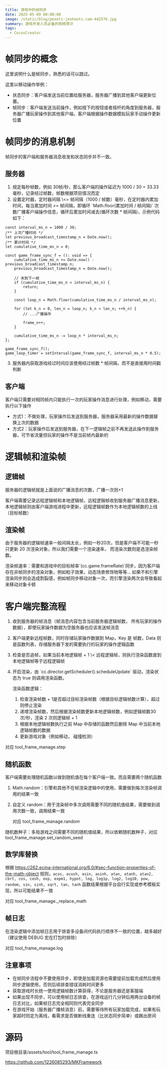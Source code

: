```yaml
---
title: 游戏中的帧同步
date: 2025-05-09 00:00:00
image: /static/blog/pexels-jeshoots.com-442576.jpg
summary: 游戏开发人员必备的网络常识
tags:
  - CocosCreator
---
```

# 帧同步的概念

这里说明什么是帧同步，熟悉的话可以跳过。

这里以移动操作举例：

- 状态同步：客户端发送当前位置给服务器，服务器广播到其他客户端更新位置。
- 帧同步：客户端发送当前操作，例如按下的按钮或者摇杆的角度到服务器，服务器广播玩家操作到其他客户端，客户端根据操作数据模拟玩家手动操作更新位置

# 帧同步的消息机制

帧同步的客户端和服务器消息收发和状态同步并不一致。

## 服务器

1. 规定每秒帧数，例如 30帧/秒，那么客户端的操作延迟为 1000 / 30 = 33.33 毫秒，记录经过帧数，帧数根据项目情况而定
2. 设置定时器，定时器间隔 \\<= 帧间隔（1000 / 帧数）毫秒，在定时器内累加时间，每当累加时间 >=  帧间隔，即循环 \`Math.floor(累加时间 / 帧间隔)\` 次数广播客户端操作信息，循环后累加时间减去(循环次数 \* 帧间隔)，示例代码如下：

```
const interval_ms_n = 1000 / 30;
/** 上次广播时间 */
let previous_broadcast_timestamp_n = Date.now();
/** 累计时间 */
let cumulative_time_ms_n = 0;

const game_frame_sync_f = (): void => {
	cumulative_time_ms_n += Date.now() - previous_broadcast_timestamp_n;
	previous_broadcast_timestamp_n = Date.now();

	// 未到下一帧
	if (cumulative_time_ms_n < interval_ms_n) {
		return;
	}

	const loop_n = Math.floor(cumulative_time_ms_n / interval_ms_n);

	for (let k_n = 0, len_n = loop_n; k_n < len_n; ++k_n) {
		// ...广播操作

		frame_n++;
	}

	cumulative_time_ms_n -= loop_n * interval_ms_n;
};

game_frame_sync_f();
game_loop_timer = setInterval(game_frame_sync_f, interval_ms_n * 0.5);
```

3. 服务器内获取游戏经过时间应该使用经过帧数 \* 帧间隔，而不是直接用时间戳判断

## 客户端

客户端只需要对相同帧内只能执行一次的玩家操作消息进行处理，例如移动，需要执行以下操作

- 方式1：不做处理，玩家操作后发送到服务器，服务器采用最新的操作数据替换上次的数据
- 方式2：玩家操作后发送到服务器，在下一逻辑帧之前不再发送此操作到服务器，可节省流量但玩家的操作不是当前帧内最新的

# 逻辑帧和渲染帧

## 逻辑帧

服务器的逻辑帧就是上面说的广播消息的次数，广播一次则+1

客户端需要记录远程逻辑帧和本地逻辑帧，远程逻辑帧收到服务器广播消息更新，本地逻辑帧则由客户端游戏进程中更新，远程逻辑帧数作为本地逻辑帧数的上线（目标帧数）

## 渲染帧

由于服务器的逻辑帧速率一般间隔太长，例如一秒20次，但是客户端不可能一秒只更新 20 次渲染对象，所以我们需要一个渲染速率， 而渲染次数则是选渲染帧数。

渲染帧速率：需要和游戏中的目标帧率\`(cc.game.frameRate)\`同步，因为客户端存在非帧同步的渲染对象，例如粒子效果，动态场景修饰物等等...  如果不和引擎渲染同步则会造成割裂感，例如帧同步移动对象一次，而引擎渲染两次会导致看起来移动对象卡顿

# 客户端完整流程

1. 收到服务器的帧消息（帧消息内容包含当前服务器逻辑帧数， 所有玩家的操作数据），即使玩家操作数据为空服务器也应该发送帧消息
2. 客户端更新远程帧数，同时存储玩家操作数据到 Map，Key 是 帧数，Data 则是函数列表，存储服务器下发的需要执行的玩家的操作逻辑函数
3. 检查是否追帧，如果当前本地逻辑帧 + 1 \\< 远程逻辑帧，则执行渲染函数直到本地逻辑帧等于远程逻辑帧
4. 开启渲染，由 \`cc.director.getScheduler().scheduleUpdate\` 驱动，渲染状态为 true 则调用渲染函数。

    渲染函数逻辑：

    1. 检查渲染帧数 + 1是否超过目标渲染帧数（根据目标逻辑帧数计算），超过则停止渲染
    2. 递增渲染帧数，然后根据渲染帧数更新本地逻辑帧数，例如逻辑帧数30次/秒，渲染 2 次则逻辑帧 + 1
    3. 根据本地逻辑帧数执行之前 Map 中存储的函数然后删除 Map 中当前本地逻辑帧数的数据
    4. 更新游戏对象（例如移动， 碰撞检测）

对应 tool_frame_manage.step

## 随机函数

客户端需要处理随机函数以做到随机值在每个客户端一致。而且需要两个随机函数

1. Math.random：引擎和其他不在帧渲染逻辑中的使用，需要做到每次渲染帧调用的结果一致
2. 自定义 random：用于渲染帧中多次调用需要不同的随机值结果，需要做到调用次数一致，调用结果一致

    对应 tool_frame_manage.random

随机数种子：多局游戏之间需要不同的随机值结果，所以依赖随机数种子，对应 tool_frame_manage.set_random_seed

## 数学库替换

根据 https://262.ecma-international.org/6.0/#sec-function-properties-of-the-math-object 规则，`acos, acosh, asin, asinh, atan, atanh, atan2, cbrt, cos, cosh, exp, expm1, hypot, log, log1p, log2, log10, pow, random, sin, sinh, sqrt, tan, tanh` 函数结果根据平台自行实现或参考模板实现，所以可能结果不一致

对应 tool_frame_manage._replace_math

## 帧日志

在渲染逻辑中添加帧日志用于排查多设备间代码执行顺序不一致的位置，越多越好（建议使用 DEBUG 宏在打包时排除）

对应 tool_frame_manage.log

## 注意事项

- 在帧同步流程中不要使用异步，即使是加载资源也需要提前加载完成然后使用同步逻辑使用，否则后续排查错误消耗时间更多
- 获取游戏时长统一使用逻辑帧数计算获得，不论是服务器还是客服端
- 如果出现不同步，可以使用帧日志排查，在游戏运行几分钟后用两台设备的帧日志对比，如果帧日志完全相同则代表完全同步
- 在游戏开始（服务器广播帧消息）前，需要等待所有玩家加载完成，如果有玩家超时则定为离线，看需求是否做断线重连（比状态同步简单）或踢出房间

# 源码

项目根目录/assets/tool/tool_frame_manage.ts

https://github.com/1226085293/MKFramework
